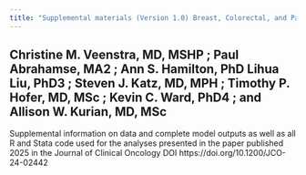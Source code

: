 ```yaml
---
title: "Supplemental materials (Version 1.0) Breast, Colorectal, and Pancreatic Cancer Mortality With Pathogenic Variants in _ATM_, _CHEK2_, or _PALB2_"
---
```


:::{#about-pvm2}

## Christine M. Veenstra, MD, MSHP ; Paul Abrahamse, MA2 ; Ann S. Hamilton, PhD Lihua Liu, PhD3 ; Steven J. Katz, MD, MPH ; Timothy P. Hofer, MD, MSc ; Kevin C. Ward, PhD4 ; and Allison W. Kurian, MD, MSc

Supplemental information on data and complete model outputs as well as all R and Stata code used for the analyses presented in the paper published 2025 in the Journal of Clinical Oncology DOI https://doi.org/10.1200/JCO-24-02442

:::



